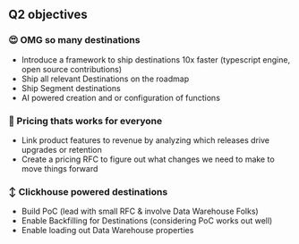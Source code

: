 ## Q2 objectives

### 😍 OMG so many destinations
- Introduce a framework to ship destinations 10x faster (typescript engine, open source contributions)
- Ship all relevant Destinations on the roadmap
- Ship Segment destinations
- AI powered creation and or configuration of functions

### 🤑 Pricing thats works for everyone
- Link product features to revenue by analyzing which releases drive upgrades or retention
- Create a pricing RFC to figure out what changes we need to make to move things forward

### ↕️ Clickhouse powered destinations
- Build PoC (lead with small RFC & involve Data Warehouse Folks)
- Enable Backfilling for Destinations (considering PoC works out well)
- Enable loading out Data Warehouse properties
